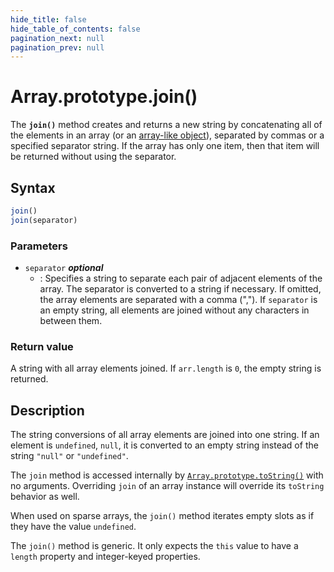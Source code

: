 ```yaml
---
hide_title: false
hide_table_of_contents: false
pagination_next: null
pagination_prev: null
---
```

# Array.prototype.join()

The **`join()`** method creates and
returns a new string by concatenating all of the elements in an array
(or an [array-like object](https://developer.mozilla.org/docs/Web/JavaScript/Guide/Indexed_collections#working_with_array-like_objects)),
separated by commas or a specified separator string. If the array has
only one item, then that item will be returned without using the separator.

## Syntax

```js
join()
join(separator)
```

### Parameters

- `separator` _**optional**_
  - : Specifies a string to separate each pair of adjacent elements of the array. The
    separator is converted to a string if necessary. If omitted, the array elements are
    separated with a comma (","). If `separator` is an empty string, all
    elements are joined without any characters in between them.

### Return value

A string with all array elements joined. If `arr.length` is
`0`, the empty string is returned.

## Description

The string conversions of all array elements are joined into one string. If an element is `undefined`, `null`, it is converted to an empty string instead of the string `"null"` or `"undefined"`.

The `join` method is accessed internally by [`Array.prototype.toString()`](./toString.md) with no arguments. Overriding `join` of an array instance will override its `toString` behavior as well.

When used on sparse arrays, the `join()` method iterates empty slots as if they have the value `undefined`.

The `join()` method is generic. It only expects the `this` value to have a `length` property and integer-keyed properties.
